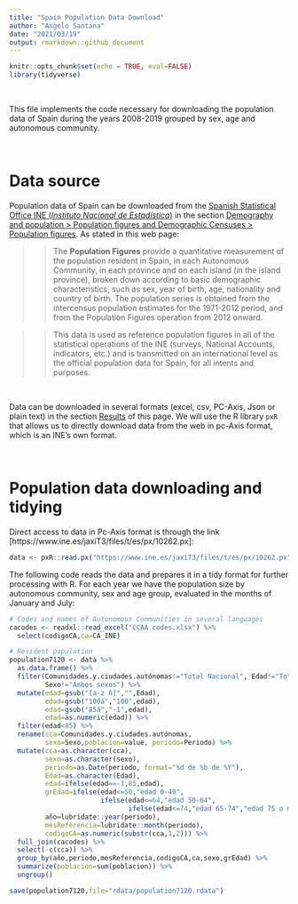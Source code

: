 ```yaml
---
title: "Spain Population Data Download"
author: "Angelo Santana"
date: "2021/03/19"
output: rmarkdown::github_document
---
```


```r
knitr::opts_chunk$set(echo = TRUE, eval=FALSE)
library(tidyverse)
```

\  

This file implements the code necessary for downloading the population data of Spain during the years 2008-2019 grouped by sex, age and autonomous community.

\  

# Data source

Population data of Spain can be downloaded from the [Spanish Statistical Office INE (_Instituto Nacional de Estadística_)](https://www.ine.es/en/) in the section [Demography and population > Population figures and Demographic Censuses > Population figures](https://www.ine.es/dyngs/INEbase/en/operacion.htm?c=Estadistica_C&cid=1254736176951&menu=ultiDatos&idp=1254735572981). As stated in this web page:

>> The __Population Figures__ provide a quantitative measurement of the population resident in Spain, in each Autonomous Community, in each province and on each island (in the island province), broken down according to basic demographic characteristics, such as sex, year of birth, age, nationality and country of birth. The population series is obtained from the intercensus population estimates for the 1971-2012 period, and from the Population Figures operation from 2012 onward.

>> This data is used as reference population figures in all of the statistical operations of the INE (surveys, National Accounts, indicators, etc.) and is transmitted on an international level as the official population data for Spain, for all intents and purposes.

\  

Data can be downloaded in several formats (excel, csv, PC-Axis, Json or plain text) in the section [Results](https://www.ine.es/dyngs/INEbase/en/operacion.htm?c=Estadistica_C&cid=1254736176951&menu=resultados&idp=1254735572981) of this page. We will use the R library `pxR` that allows us to directly download data from the web in pc-Axis format, which is an INE's own format. 

\  

# Population data downloading and tidying 

Direct access to data in Pc-Axis format is through the link [https://www.ine.es/jaxiT3/files/t/es/px/10262.px]:

```r
data <- pxR::read.px("https://www.ine.es/jaxiT3/files/t/es/px/10262.px")
```

The following code reads the data and prepares it in a tidy format for further processing with R. For each year we have the population size by autonomous community, sex and age group, evaluated in the months of January and July:

```r
# Codes and names of Autonomous Communities in several languages
cacodes <- readxl::read_excel("CCAA codes.xlsx") %>% 
  select(codigoCA,ca=CA_INE)

# Resident population
population7120 <- data %>% 
  as.data.frame() %>% 
  filter(Comunidades.y.ciudades.autónomas!="Total Nacional", Edad!="Total",
         Sexo!="Ambos sexos") %>% 
  mutate(edad=gsub("[a-z ñ]","",Edad),
         edad=gsub("100á","100",edad),
         edad=gsub("85á","-1",edad),
         edad=as.numeric(edad)) %>% 
  filter(edad<85) %>% 
  rename(cca=Comunidades.y.ciudades.autónomas,
         sexo=Sexo,poblacion=value, periodo=Periodo) %>% 
  mutate(cca=as.character(cca),
         sexo=as.character(sexo),
         periodo=as.Date(periodo, format="%d de %b de %Y"),
         Edad=as.character(Edad),
         edad=ifelse(edad==-1,85,edad),
         grEdad=ifelse(edad<=50,"edad 0-49",
                       ifelse(edad<=64,"edad 50-64",
                              ifelse(edad<=74,"edad 65-74","edad 75 o más"))),
         año=lubridate::year(periodo),
         mesReferencia=lubridate::month(periodo),
         codigoCA=as.numeric(substr(cca,1,2))) %>% 
  full_join(cacodes) %>% 
  select(-c(cca)) %>% 
  group_by(año,periodo,mesReferencia,codigoCA,ca,sexo,grEdad) %>% 
  summarize(poblacion=sum(poblacion)) %>% 
  ungroup()

save(population7120,file="rdata/population7120.rdata")
```

